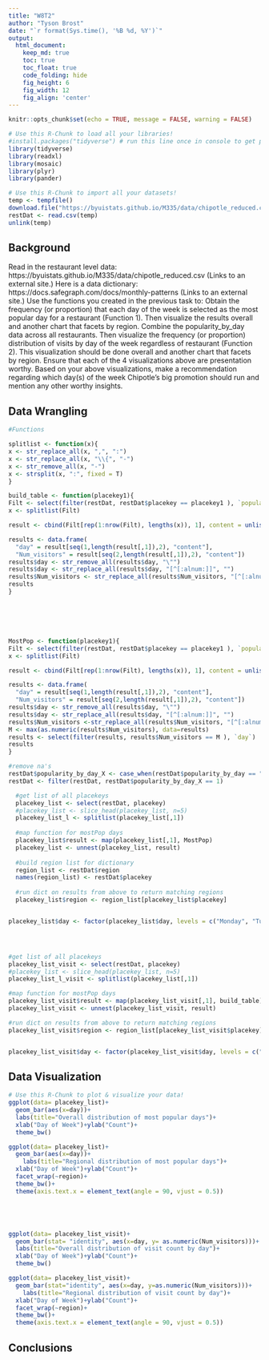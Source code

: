 ```yaml
---
title: "W8T2"
author: "Tyson Brost"
date: "`r format(Sys.time(), '%B %d, %Y')`"
output:
  html_document:  
    keep_md: true
    toc: true
    toc_float: true
    code_folding: hide
    fig_height: 6
    fig_width: 12
    fig_align: 'center'
---
```


```r
knitr::opts_chunk$set(echo = TRUE, message = FALSE, warning = FALSE)
```

```r
# Use this R-Chunk to load all your libraries!
#install.packages("tidyverse") # run this line once in console to get package
library(tidyverse)
library(readxl)
library(mosaic)
library(plyr)
library(pander)
```

```r
# Use this R-Chunk to import all your datasets!
temp <- tempfile()
download.file("https://byuistats.github.io/M335/data/chipotle_reduced.csv",temp)
restDat <- read.csv(temp)
unlink(temp)
```

## Background

Read in the restaurant level data: https://byuistats.github.io/M335/data/chipotle_reduced.csv (Links to an external site.)
Here is a data dictionary: https://docs.safegraph.com/docs/monthly-patterns (Links to an external site.)
Use the functions you created in the previous task to:
Obtain the frequency (or proportion) that each day of the week is selected as the most popular day for a restaurant (Function 1). Then visualize the results overall and another chart that facets by region.
Combine the popularity_by_day data across all restaurants. Then visualize the frequency (or proportion) distribution of visits by day of the week regardless of restaurant (Function 2). This visualization should be done overall and another chart that facets by region.
Ensure that each of the 4 visualizations above are presentation worthy.
Based on your above visualizations, make a recommendation regarding which day(s) of the week Chipotle’s big promotion should run and mention any other worthy insights.

## Data Wrangling

```r
#Functions

splitlist <- function(x){
x <- str_replace_all(x, ",", ":")
x <- str_replace_all(x, "\\{", "-")
x <- str_remove_all(x, "-")
x <- strsplit(x, ":", fixed = T)
}

build_table <- function(placekey1){
Filt <- select(filter(restDat, restDat$placekey == placekey1 ), `popularity_by_day`)
x <- splitlist(Filt)

result <- cbind(Filt[rep(1:nrow(Filt), lengths(x)), 1], content = unlist(x))

results <- data.frame(
  "day" = result[seq(1,length(result[,1]),2), "content"], 
  "Num_visitors" = result[seq(2,length(result[,1]),2), "content"])
results$day <- str_remove_all(results$day, "\"")
results$day <- str_replace_all(results$day, "[^[:alnum:]]", "") 
results$Num_visitors <- str_replace_all(results$Num_visitors, "[^[:alnum:]]", "") 
results
}






MostPop <- function(placekey1){
Filt <- select(filter(restDat, restDat$placekey == placekey1 ), `popularity_by_day`)
x <- splitlist(Filt)

result <- cbind(Filt[rep(1:nrow(Filt), lengths(x)), 1], content = unlist(x))

results <- data.frame(
  "day" = result[seq(1,length(result[,1]),2), "content"], 
  "Num_visitors" = result[seq(2,length(result[,1]),2), "content"])
results$day <- str_remove_all(results$day, "\"")
results$day <- str_replace_all(results$day, "[^[:alnum:]]", "")
results$Num_visitors <-str_replace_all(results$Num_visitors, "[^[:alnum:]]", "") 
M <- max(as.numeric(results$Num_visitors), data=results)
results <- select(filter(results, results$Num_visitors == M ), `day`)
results
}

```

```r
#remove na's
restDat$popularity_by_day_X <- case_when(restDat$popularity_by_day == "" ~ 0, restDat$popularity_by_day != "" ~1)
restDat <- filter(restDat, restDat$popularity_by_day_X == 1)

  #get list of all placekeys
  placekey_list <- select(restDat, placekey)
  #placekey_list <- slice_head(placekey_list, n=5)
  placekey_list_l <- splitlist(placekey_list[,1])
  
  #map function for mostPop days
  placekey_list$result <- map(placekey_list[,1], MostPop)
  placekey_list <- unnest(placekey_list, result)
  
  #build region list for dictionary
  region_list <- restDat$region
  names(region_list) <- restDat$placekey
  
  #run dict on results from above to return matching regions
  placekey_list$region <- region_list[placekey_list$placekey]


placekey_list$day <- factor(placekey_list$day, levels = c("Monday", "Tuesday", "Wednesday", "Thursday", "Friday", "Saturday", "Sunday"))




#get list of all placekeys
placekey_list_visit <- select(restDat, placekey)
#placekey_list <- slice_head(placekey_list, n=5)
placekey_list_l_visit <- splitlist(placekey_list[,1])

#map function for mostPop days
placekey_list_visit$result <- map(placekey_list_visit[,1], build_table)
placekey_list_visit <- unnest(placekey_list_visit, result)

#run dict on results from above to return matching regions
placekey_list_visit$region <- region_list[placekey_list_visit$placekey]


placekey_list_visit$day <- factor(placekey_list_visit$day, levels = c("Monday", "Tuesday", "Wednesday", "Thursday", "Friday", "Saturday", "Sunday"))

```


## Data Visualization

```r
# Use this R-Chunk to plot & visualize your data!
ggplot(data= placekey_list)+
  geom_bar(aes(x=day))+
  labs(title="Overall distribution of most popular days")+
  xlab("Day of Week")+ylab("Count")+
  theme_bw()

ggplot(data= placekey_list)+
  geom_bar(aes(x=day))+
    labs(title="Regional distribution of most popular days")+
  xlab("Day of Week")+ylab("Count")+
  facet_wrap(~region)+
  theme_bw()+
  theme(axis.text.x = element_text(angle = 90, vjust = 0.5))





ggplot(data= placekey_list_visit)+
  geom_bar(stat= "identity", aes(x=day, y= as.numeric(Num_visitors)))+
  labs(title="Overall distribution of visit count by day")+
  xlab("Day of Week")+ylab("Count")+
  theme_bw()

ggplot(data= placekey_list_visit)+
  geom_bar(stat="identity", aes(x=day, y=as.numeric(Num_visitors)))+
    labs(title="Regional distribution of visit count by day")+
  xlab("Day of Week")+ylab("Count")+
  facet_wrap(~region)+
  theme_bw()+
  theme(axis.text.x = element_text(angle = 90, vjust = 0.5))
```

## Conclusions
